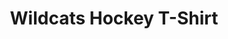 ---
title: "Wildcats Hockey T-Shirt"
subtitle: ""
creator: ""
categories: ["clothes"]
featuredImage: "../src/assets/images/item/clothes/DSC02955.png"
views: ["../src/assets/images/item/clothes/DSC02955.png"]
nextItem: []
---